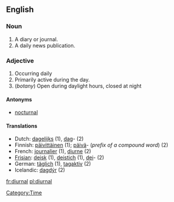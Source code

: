 ==English==

=== Noun ===

# A diary or journal.
# A daily news publication.

===Adjective===
# Occurring daily
# Primarily active during the day.
# (''botany'') Open during daylight hours, closed at night
{{seeCites}}

====Antonyms====
*[[nocturnal]]

====Translations====
*Dutch: [[dagelijks]] (1), [[dag]]- (2)
*Finnish: [[päivittäinen]] (1); [[päivä]]- (''prefix of a compound word'') (2)
*French: [[journalier]] (1), [[diurne]] (2)
*[[Frisian]]: [[deisk]] (1), [[deistich]] (1), [[dei]]- (2)
*German: [[täglich]] (1), [[tagaktiv]] (2)
*Icelandic: [[dagdýr]] (2)

[[Category:Time]]
[[fr:diurnal]]
[[pl:diurnal]]